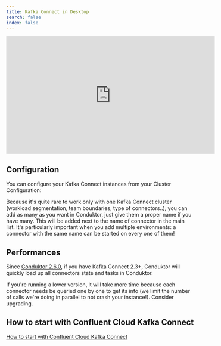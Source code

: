 ```yaml
---
title: Kafka Connect in Desktop
search: false
index: false
---
```


<iframe width="560" height="315" src="https://www.youtube.com/embed/4GSmIE9ji9c" title="YouTube video player" frameBorder="0" allow="accelerometer; autoplay; clipboard-write; encrypted-media; gyroscope; picture-in-picture" allowFullScreen></iframe>

## Configuration

You can configure your Kafka Connect instances from your Cluster Configuration:

Because it's quite rare to work only with one Kafka Connect cluster \(workload segmentation, team boundaries, type of connectors..\), you can add as many as you want in Conduktor, just give them a proper name if you have many. This will be added next to the name of connector in the main list. It's particularly important when you add multiple environments: a connector with the same name can be started on every one of them!

## Performances

Since [Conduktor 2.6.0](https://www.conduktor.io/changelog/#2.6.0), if you have Kafka Connect 2.3+, Conduktor will quickly load up all connectors state and tasks in Conduktor.

If you're running a lower version, it will take more time because each connector needs be queried one by one to get its info \(we limit the number of calls we're doing in parallel to not crash your instance!\). Consider upgrading.

## How to start with Confluent Cloud Kafka Connect

[How to start with Confluent Cloud Kafka Connect](/desktop/features/kafka-connect/how-to-start-with-confluent-cloud-kafka-connect)

